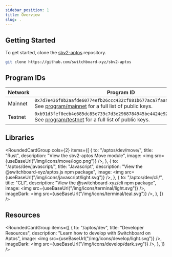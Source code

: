 ```yaml
---
sidebar_position: 1
title: Overview
slug: .
---
```



## Getting Started

To get started, clone the
[sbv2-aptos](https://github.com/switchboard-xyz/sbv2-aptos) repository.

```bash
git clone https://github.com/switchboard-xyz/sbv2-aptos
```

## Program IDs

| **Network** | **Program ID**                                                                                                                                          |
| ----------- | ------------------------------------------------------------------------------------------------------------------------------------------------------- |
| Mainnet     | `0x7d7e436f0b2aafde60774efb26ccc432cf881b677aca7faaf2a01879bd19fb8` <br />See [program/mainnet](aptos/program/testnet) for a full list of public keys.  |
| Testnet     | `0xb91d3fef0eeb4e685dc85e739c7d3e2968784945be4424e92e2f86e2418bf271` <br />See [program/testnet](aptos/program/testnet) for a full list of public keys. |

## Libraries

<RoundedCardGroup
  cols={2}
  items={[
    {
      to: "/aptos/dev/move/",
      title: "Rust",
      description: "View the sbv2-aptos Move module",
      image: <img src={useBaseUrl("/img/icons/move/logo.png")} />,
    },
    {
      to: "/aptos/dev/javascript/",
      title: "Javascript",
      description: "View the @switchboard-xyz/aptos.js npm package",
      image: <img src={useBaseUrl("/img/icons/javascript/light.svg")} />,
    },
    {
      to: "/aptos/dev/cli/",
      title: "CLI",
      description: "View the @switchboard-xyz/cli npm package",
      image: <img src={useBaseUrl("/img/icons/terminal/light.svg")} />,
      imageDark: <img src={useBaseUrl("/img/icons/terminal/teal.svg")} />,
    },
  ]}
/>

## Resources

<RoundedCardGroup
  items={[
    {
      to: "/aptos/dev",
      title: "Developer Resources",
      description: "Learn how to develop with Switchboard on Aptos",
      image: <img src={useBaseUrl("/img/icons/develop/light.svg")} />,
      imageDark: <img src={useBaseUrl("/img/icons/develop/dark.svg")} />,
    },
  ]}
/>
